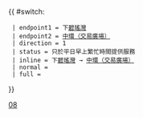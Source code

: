 {{ #switch: {{{format|}}}
  | endpoint1 = 下[[碧瑤灣]]
  | endpoint2 = [[中環（交易廣場）巴士總站|中環（交易廣場）]]
  | direction = 1
  | status = 只於平日早上繁忙時間提供服務
  | inline = 下[[碧瑤灣]] → [[中環（交易廣場）巴士總站|中環（交易廣場）]]
  | normal =
  | full =
}}<noinclude>[[Category:港島專線小巴路線模板|08]]</noinclude>